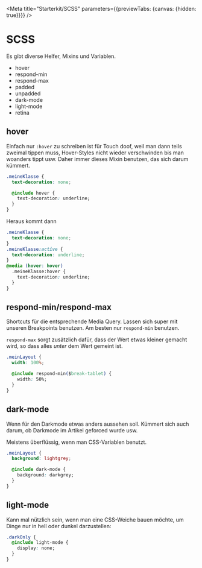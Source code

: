 
<Meta title="Starterkit/SCSS" parameters={{previewTabs: {canvas: {hidden: true}}}} />

# SCSS

Es gibt diverse Helfer, Mixins und Variablen.

* hover
* respond-min
* respond-max
* padded
* unpadded
* dark-mode
* light-mode
* retina

## hover

Einfach nur `:hover` zu schreiben ist für Touch doof, weil man dann teils zweimal tippen muss, Hover-Styles nicht wieder verschwinden bis man woanders tippt usw. Daher immer dieses Mixin benutzen, das sich darum kümmert.

```css
.meineKlasse {
  text-decoration: none;

  @include hover {
    text-decoration: underline;
  }
}
```

Heraus kommt dann

```css
.meineKlasse {
  text-decoration: none;
}
.meineKlasse:active {
  text-decoration: underline;
}
@media (hover: hover)
  .meineKlasse:hover {
    text-decoration: underline;
  }
}
```

## respond-min/respond-max

Shortcuts für die entsprechende Media Query. Lassen sich super mit unseren Breakpoints benutzen. Am besten nur `respond-min` benutzen.

`respond-max` sorgt zusätzlich dafür, dass der Wert etwas kleiner gemacht wird, so dass alles *unter* dem Wert gemeint ist.

```css
.meinLayout {
  width: 100%;

  @include respond-min($break-tablet) {
    width: 50%;
  }
}
```

## dark-mode

Wenn für den Darkmode etwas anders aussehen soll. Kümmert sich auch darum, ob Darkmode im Artikel geforced wurde usw.

Meistens überflüssig, wenn man CSS-Variablen benutzt.

```css
.meinLayout {
  background: lightgrey;

  @include dark-mode {
    background: darkgrey;
  }
}
```

## light-mode

Kann mal nützlich sein, wenn man eine CSS-Weiche bauen möchte, um Dinge nur in hell oder dunkel darzustellen:

```css
.darkOnly {
  @include light-mode {
    display: none;
  }
}
```
